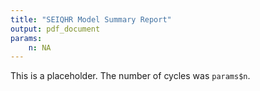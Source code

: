 ```yaml
---
title: "SEIQHR Model Summary Report"
output: pdf_document
params:
    n: NA
---
```


This is a placeholder. The number of cycles was `params$n`.




